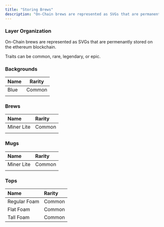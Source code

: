 ```yaml
---
title: "Storing Brews"
description: "On-Chain brews are represented as SVGs that are permanently stored on the Ethereum blockchain."
---
```


### Layer Organization

On-Chain brews are represented as SVGs that are permenantly stored on the ethereum blockchain.

Traits can be common, rare, legendary, or epic.

### Backgrounds

| **Name** | **Rarity** |
| -------- | ---------- |
| Blue     | Common     |
|          |            |

### Brews

| **Name**   | **Rarity** |
| :--------- | :--------- |
| Miner Lite | Common     |
|            |            |

### Mugs

| **Name**   | **Rarity** |
| :--------- | :--------- |
| Miner Lite | Common     |
|            |            |

### Tops

| **Name**     | **Rarity** |
| :----------- | :--------- |
| Regular Foam | Common     |
| Flat Foam    | Common     |
| Tall Foam    | Common     |
